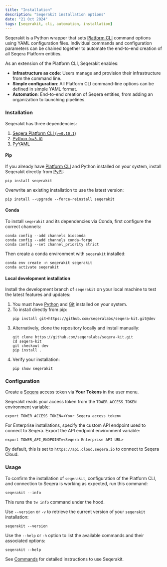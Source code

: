 ```yaml
---
title: "Installation"
description: "Seqerakit installation options"
date: "21 Oct 2024"
tags: [seqerakit, cli, automation, installation]
---
```



Seqerakit is a Python wrapper that sets [Platform CLI](../cli/overview.mdx) command options using YAML configuration files. Individual commands and configuration parameters can be chained together to automate the end-to-end creation of all Seqera Platform entities.

As an extension of the Platform CLI, Seqerakit enables:

- **Infrastructure as code**: Users manage and provision their infrastructure from the command line.
- **Simple configuration**: All Platform CLI command-line options can be defined in simple YAML format.
- **Automation**: End-to-end creation of Seqera entities, from adding an organization to launching pipelines.

### Installation 

Seqerakit has three dependencies:

1. [Seqera Platform CLI (`>=0.10.1`)](https://github.com/seqeralabs/tower-cli/releases)
2. [Python (`>=3.8`)](https://www.python.org/downloads/)
3. [PyYAML](https://pypi.org/project/PyYAML/)

#### Pip

If you already have [Platform CLI](../cli/installation.mdx) and Python installed on your system, install Seqerakit directly from [PyPI](https://pypi.org/project/seqerakit/):

```console
pip install seqerakit
```

Overwrite an existing installation to use the latest version:

```console
pip install --upgrade --force-reinstall seqerakit
```

#### Conda

To install `seqerakit` and its dependencies via Conda, first configure the correct channels:

```console
conda config --add channels bioconda
conda config --add channels conda-forge
conda config --set channel_priority strict
```

Then create a conda environment with `seqerakit` installed:

```console
conda env create -n seqerakit seqerakit
conda activate seqerakit
```

#### Local development installation

Install the development branch of `seqerakit` on your local machine to test the latest features and updates:

1. You must have [Python](https://www.python.org/downloads/) and [Git](https://git-scm.com/downloads) installed on your system.
1. To install directly from pip:
    ```shell-session
    pip install git+https://github.com/seqeralabs/seqera-kit.git@dev
    ```
1. Alternatively, clone the repository locally and install manually:
    ```shell-session
    git clone https://github.com/seqeralabs/seqera-kit.git
    cd seqera-kit
    git checkout dev
    pip install .
    ```
1. Verify your installation:
    ```shell-session
    pip show seqerakit
    ```

### Configuration

Create a [Seqera](https://cloud.seqera.io/tokens) access token via **Your Tokens** in the user menu.

Seqerakit reads your access token from the `TOWER_ACCESS_TOKEN` environment variable:

```shell-session
export TOWER_ACCESS_TOKEN=<Your Seqera access token>
```

For Enterprise installations, specify the custom API endpoint used to connect to Seqera. Export the API endpoint environment variable:

```shell-session
export TOWER_API_ENDPOINT=<Seqera Enterprise API URL>
```

By default, this is set to `https://api.cloud.seqera.io` to connect to Seqera Cloud.

### Usage

To confirm the installation of `seqerakit`, configuration of the Platform CLI, and connection to Seqera is working as expected, run this command: 

```shell-session
seqerakit --info
```

This runs the `tw info` command under the hood.

Use `--version` or `-v` to retrieve the current version of your `seqerakit` installation:

```shell-session
seqerakit --version
```

Use the `--help` or `-h` option to list the available commands and their associated options:

```shell-session
seqerakit --help
```

See [Commands](./commands.mdx) for detailed instructions to use Seqerakit.